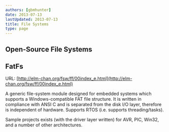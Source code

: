 ```yaml
---
authors: [gbmhunter]
date: 2013-07-13
lastUpdated: 2013-07-13
title: File Systems
type: page
---
```


<WarningIsNotes />

## Open-Source File Systems

## FatFs

URL: [http://elm-chan.org/fsw/ff/00index_e.html](http://elm-chan.org/fsw/ff/00index_e.html)

A generic file-system module designed for embedded systems which supports a Windows-compatible FAT file structure. It is written in compliance with ANSI C and is separated from the disk I/O layer, therefore is independent of hardware. Supports RTOS (i.e. supports threading/tasks).

Sample projects exists (with the driver layer written) for AVR, PIC, Win32, and a number of other architectures.
